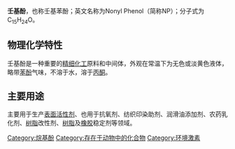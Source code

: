 {{Chembox
| ImageFile = Nonylphenol.png
| ImageSize = 
| IUPACName = 4-Nonylphenol
| OtherNames = ''p''-Nonylphenol
| Section1 = {{Chembox Identifiers
| CASNo = 104-40-5 
| CASNo_Ref = {{cascite|correct|CAS}}
| CASNo1 = 25154-52-3
| CASNo1_Ref = {{cascite|correct|CAS}}
| CASNo1_Comment = 不指定壬基位置
|    PubChem  =  1752
|    SMILES  =  CCCCCCCCCC1=CC=C(C=C1)O
|  ChemSpiderID_Ref  = {{chemspidercite|correct|chemspider}}|  ChemSpiderID  =  60628
|  InChI  =  1/C15H24O/c1-2-3-4-5-6-7-8-11-14-12-9-10-13-15(14)16/h9-10,12-13,16H,2-8,11H2,1H3
|  InChIKey  =  SNQQPOLDUKLAAF-UHFFFAOYAP
|  StdInChI_Ref  = {{stdinchicite|correct|chemspider}}|  StdInChI  =  1S/C15H24O/c1-2-3-4-5-6-7-8-11-14-12-9-10-13-15(14)16/h9-10,12-13,16H,2-8,11H2,1H3
|  StdInChIKey_Ref  = {{stdinchicite|correct|chemspider}}|  StdInChIKey  =  SNQQPOLDUKLAAF-UHFFFAOYSA-N
|  ChEMBL_Ref  = {{ebicite|changed|EBI}}|  ChEMBL  =  153062
}}
| Section2 = {{Chembox Properties
|   Formula = C<sub>15</sub>H<sub>24</sub>O
|   MolarMass = 220.35
|   Appearance = 白色晶体
|   Density = 0.94 
|   MeltingPt = 43-45 °C
|   BoilingPt = 293-297 °C
|   Solubility = 
  }}
| Section3 = {{Chembox Hazards
|   MainHazards = 
|   FlashPt = 
|   Autoignition = 
  }}
}}

'''壬基酚'''，也称壬基苯酚；英文名称为Nonyl Phenol（简称NP）；分子式为C<sub>15</sub>H<sub>24</sub>O。

==物理化学特性==
壬基酚是一种重要的[[精细化工|精细化工]]原料和中间体，外观在常温下为无色或淡黄色液体，略带[[苯酚|苯酚]]气味，不溶于水，溶于[[丙酮|丙酮]]。

==主要用途==
主要用于生产[[表面活性剂|表面活性剂]]、也用于抗氧剂、纺织印染助剂、润滑油添加剂、农药乳化剂、[[树脂|树脂]]改性剂、[[树脂|树脂]]及[[橡胶|橡胶]]稳定剂等领域。

[[Category:烷基酚|Category:烷基酚]]
[[Category:存在于动物中的化合物|Category:存在于动物中的化合物]]
[[Category:环境激素|Category:环境激素]]
